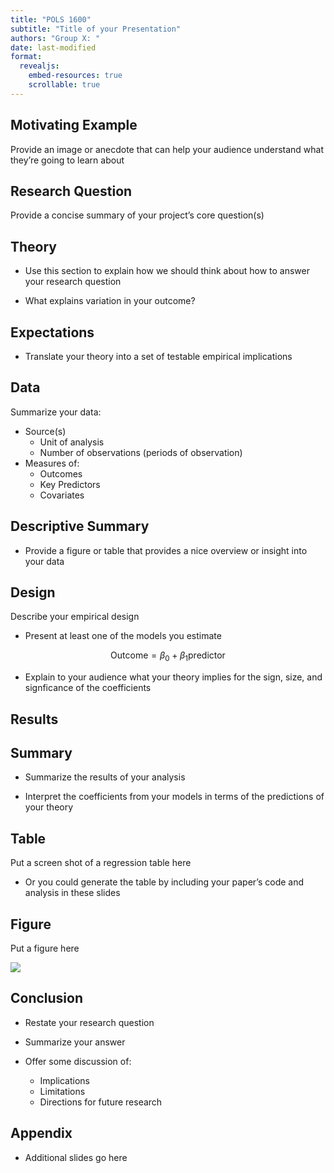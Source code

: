 ```yaml
---
title: "POLS 1600"
subtitle: "Title of your Presentation"
authors: "Group X: "
date: last-modified
format: 
  revealjs:
    embed-resources: true
    scrollable: true
---
```


## Motivating Example

Provide an image or anecdote that can help your audience understand what they're going to learn about

## Research Question

Provide a concise summary of your project's core question(s)



## Theory

- Use this section to explain how we should think about how to answer your research question

- What explains variation in your outcome?

## Expectations

- Translate your theory into a set of testable empirical implications

## Data

Summarize your data:

- Source(s)
  - Unit of analysis
  - Number of observations (periods of observation)

- Measures of:
  - Outcomes
  - Key Predictors
  - Covariates

## Descriptive Summary

- Provide a figure or table that provides a nice overview or insight into your data

## Design

Describe your empirical design

- Present at least one of the models you estimate

$$
\text{Outcome} = \beta_0 + \beta_1 \text{predictor}
$$

- Explain to your audience what your theory implies for the sign, size, and signficance of the coefficients


## Results{.smaller}

:::: panel-tabset

## Summary

- Summarize the results of your analysis

- Interpret the coefficients from your models in terms of the predictions of your theory

## Table

Put a screen shot of a regression table here

- Or you could generate the table by including your paper's code and analysis in these slides

## Figure

Put a figure here

![](https://pols1600.paultesta.org/labs/06-lab-comments_files/figure-html/m1fig-1.png)

::::

## Conclusion

- Restate your research question

- Summarize your answer

- Offer some discussion of:
  
  - Implications
  - Limitations
  - Directions for future research
  
## Appendix

- Additional slides go here